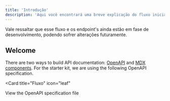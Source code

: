 ```yaml
---
title: 'Introdução'
description: 'Aqui você encontrará uma breve explicação do fluxo inicial para gerar uma cobrança.'
---
```


<Note>
    Vale ressaltar que esse fluxo e os endpoint's ainda estão em fase de desenvolvimento, podendo sofrer alterações futuramente.
</Note>

## Welcome

There are two ways to build API documentation: [OpenAPI](https://mintlify.com/docs/api-playground/openapi/setup) and [MDX components](https://mintlify.com/docs/api-playground/mdx/configuration). For the starter kit, we are using the following OpenAPI specification.

<Card
  title="Fluxo"
  icon="leaf"
>
  View the OpenAPI specification file
</Card>


